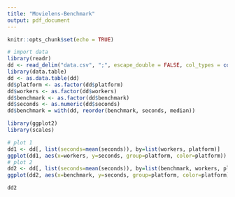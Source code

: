 ```yaml
---
title: "Movielens-Benchmark"
output: pdf_document
---
```


```r
knitr::opts_chunk$set(echo = TRUE)
```

```r
# import data
library(readr)
dd <- read_delim("data.csv", ";", escape_double = FALSE, col_types = cols(workers = col_number()), trim_ws = TRUE)
library(data.table)
dd <- as.data.table(dd)
dd$platform <- as.factor(dd$platform)
dd$workers <- as.factor(dd$workers)
dd$benchmark <- as.factor(dd$benchmark)
dd$seconds <- as.numeric(dd$seconds)
dd$benchmark = with(dd, reorder(benchmark, seconds, median))

library(ggplot2)
library(scales)

# plot 1
dd1 <- dd[, list(seconds=mean(seconds)), by=list(workers, platform)]
ggplot(dd1, aes(x=workers, y=seconds, group=platform, color=platform)) + geom_point() + geom_line() + xlab("Workers") + ylab("Average Benchmark Duration (Seconds)")
# plot 2
dd2 <- dd[, list(seconds=mean(seconds)), by=list(benchmark, workers, platform)]
ggplot(dd2, aes(x=benchmark, y=seconds, group=platform, color=platform)) + geom_point() + geom_line() + facet_grid(workers ~ ., scales='fixed') + xlab("Benchmark for each Platform and Worker") + ylab("Average Benchmark Duration (Seconds)")

dd2
```